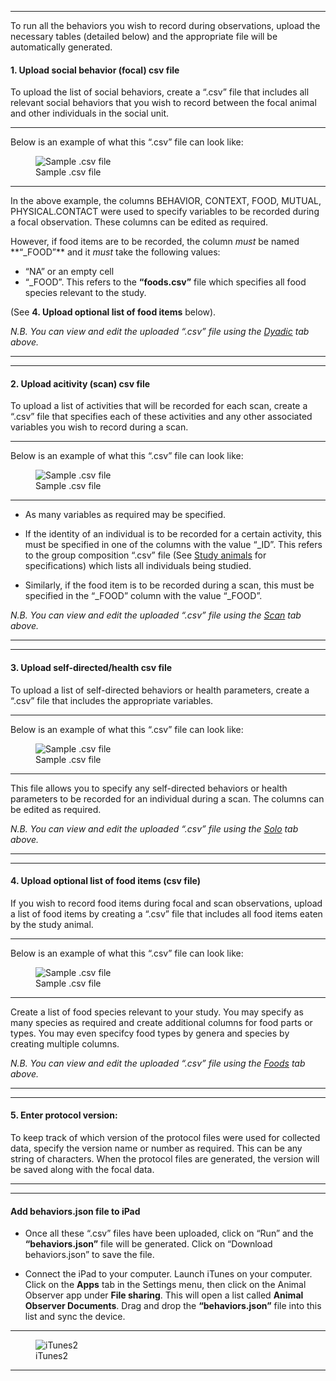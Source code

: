 
***

To run all the behaviors you wish to record during observations, upload the necessary tables (detailed below) and the appropriate file will be automatically generated. 

#### 1. Upload social behavior (focal) csv file

To upload the list of social behaviors, create a ".csv" file that includes all relevant social behaviors that you wish to record between the focal animal and other individuals in the social unit. 

***

Below is an example of what this ".csv" file can look like:

 ![Sample .csv file](images/dyad_eg.png)

***

In the above example, the columns BEHAVIOR, CONTEXT, FOOD, MUTUAL, PHYSICAL.CONTACT were used to specify variables to be recorded during a focal observation. These columns can be edited as required.

However, if food items are to be recorded, the column *must* be named **"_FOOD"** and it *must* take the following values:

* "NA" or an empty cell
* "_FOOD". This refers to the **"foods.csv"** file which specifies all food species relevant to the study. 

(See **4. Upload optional list of food items** below).

*N.B. You can view and edit the uploaded ".csv" file using the <a id="link_to_dyad" href="#" class="action-button">Dyadic</a> tab above.* 
    
***
***

#### 2. Upload acitivity (scan) csv file

To upload a list of activities that will be recorded for each scan, create a ".csv" file that specifies each of these activities and any other associated variables you wish to record during a scan. 

***

Below is an example of what this ".csv" file can look like:

 ![Sample .csv file](images/scan_eg.png)

***

* As many variables as required may be specified. 

* If the identity of an individual is to be recorded for a certain activity, this must be specified in one of the columns with the value "_ID". This refers to the group composition ".csv" file (See <a id="link_to_animals" href="#" class="action-button">Study animals</a> for specifications) which lists all individuals being studied. 

* Similarly, if the food item is to be recorded during a scan, this must be specified in the "_FOOD" column with the value "_FOOD".

*N.B. You can view and edit the uploaded ".csv" file using the <a id="link_to_scan" href="#" class="action-button">Scan</a> tab above.*

***
***

#### 3. Upload self-directed/health csv file

To upload a list of self-directed behaviors or health parameters, create a ".csv" file that includes the appropriate variables. 

***

Below is an example of what this ".csv" file can look like:

 ![Sample .csv file](images/solo_eg.png)

***

This file allows you to specify any self-directed behaviors or health parameters to be recorded for an individual during a scan. The columns can be edited as required. 

*N.B. You can view and edit the uploaded ".csv" file using the <a id="link_to_solo" href="#" class="action-button">Solo</a> tab above.*

***
***

#### 4. Upload optional list of food items (csv file)

If you wish to record food items during focal and scan observations, upload a list of food items by creating a ".csv" file that includes all food items eaten by the study animal. 

***

Below is an example of what this ".csv" file can look like:

  ![Sample .csv file](images/foods_eg.png)
  
***

Create a list of food species relevant to your study. You may specify as many species as required and create additional columns for food parts or types. You may even specifcy food types by genera and species by creating multiple columns. 

*N.B. You can view and edit the uploaded ".csv" file using the <a id="link_to_foods" href="#" class="action-button">Foods</a> tab above.*

***
***

#### 5. Enter protocol version:

To keep track of which version of the protocol files were used for collected data, specify the version name or number as required. This can be any string of characters. When the protocol files are generated, the version will be saved along with the focal data.  

***
***

#### Add behaviors.json file to iPad

* Once all these ".csv" files have been uploaded, click on "Run" and the **"behaviors.json"** file will be generated. Click on "Download behaviors.json" to save the file. 

* Connect the iPad to your computer. Launch iTunes on your computer. Click on the **Apps** tab in the Settings menu, then click on the Animal Observer app under **File sharing**. This will open a list called **Animal Observer Documents**. Drag and drop the **"behaviors.json"** file into this list and sync the device. 

***

 ![iTunes2](images/behaviors_json_eg.png)

***



